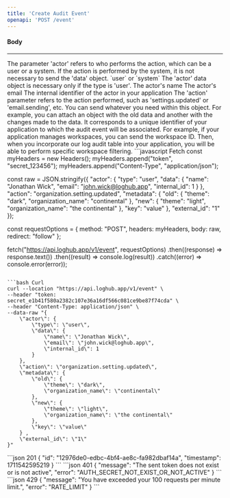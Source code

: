 ```yaml
---
title: 'Create Audit Event'
openapi: 'POST /event'
---
```


#### Body
---
<ParamField path="actor" type="object" required>
  The parameter 'actor' refers to who performs the action, which can be a user or a system. If the action is performed by the system, it is not necessary to send the 'data' object.
  <Expandable title="properties">
    <ResponseField name="type" type="string" required>
      `user` or `system`
    </ResponseField>
    <ResponseField name="data" type="object">
        The 'actor' data object is necessary only if the type is 'user'.
        <ParamField path="data.name" type="string" required>
        The actor's name
        </ParamField>
        <ParamField path="data.email" type="string" required>
        The actor's email
        </ParamField>
        <ParamField path="data.internal_id" type="string" required>
       The internal identifier of the actor in your application
        </ParamField>
    </ResponseField>
  </Expandable>
</ParamField>

<ParamField path="action" type="string" required>
  The 'action' parameter refers to the action performed, such as 'settings.updated' or 'email.sending', etc.
</ParamField>


<ParamField path="metadata" type="object" required>
  You can send whatever you need within this object. For example, you can attach an object with the old data and another with the changes made to the data.
</ParamField>

<ParamField path="external_id" type="string|number" required>
  It corresponds to a unique identifier of your application to which the audit event will be associated. For example, if your application manages workspaces, you can send the workspace ID. Then, when you incorporate our log audit table into your application, you will be able to perform specific workspace filtering.
</ParamField>


<RequestExample>
```javascript Fetch
const myHeaders = new Headers();
myHeaders.append("token", "secret_123456");
myHeaders.append("Content-Type", "application/json");

const raw = JSON.stringify({
  "actor": {
    "type": "user",
    "data": {
      "name": "Jonathan Wick",
      "email": "john.wick@loghub.app",
      "internal_id": 1
    }
  },
  "action": "organization.setting.updated",
  "metadata": {
    "old": {
      "theme": "dark",
      "organization_name": "continental"
    },
    "new": {
      "theme": "light",
      "organization_name": "the continental"
    },
    "key": "value"
  },
  "external_id": "1"
});

const requestOptions = {
  method: "POST",
  headers: myHeaders,
  body: raw,
  redirect: "follow"
};

fetch("https://api.loghub.app/v1/event", requestOptions)
  .then((response) => response.text())
  .then((result) => console.log(result))
  .catch((error) => console.error(error));
```

```bash Curl
curl --location "https://api.loghub.app/v1/event" \
--header "token: secret_e1b41f580a2382c107e36a16df566c081ce9be87f74cda" \
--header "Content-Type: application/json" \
--data-raw "{
    \"actor\": {
        \"type\": \"user\",
        \"data\": {
            \"name\": \"Jonathan Wick\",
            \"email\": \"john.wick@loghub.app\",
            \"internal_id\": 1
        }
    },
    \"action\": \"organization.setting.updated\",
    \"metadata\": {
        \"old\": {
            \"theme\": \"dark\",
            \"organization_name\": \"continental\"
        },
        \"new\": {
            \"theme\": \"light\",
            \"organization_name\": \"the continental\"
        },
        \"key\": \"value\"
    } ,
    \"external_id\": \"1\"
}"
```
</RequestExample>

<ResponseExample>
```json 201
{
    "id": "12976de0-edbc-4bf4-ae8c-fa982dbaf14a",
    "timestamp": 1711542595219
}
```
```json 401
{
    "message": "The sent token does not exist or is not active",
    "error": "AUTH_SECRET_NOT_EXIST_OR_NOT_ACTIVE"
}
```
```json 429
{
    "message": "You have exceeded your 100 requests per minute limit.",
    "error": "RATE_LIMIT"
}
```
</ResponseExample>